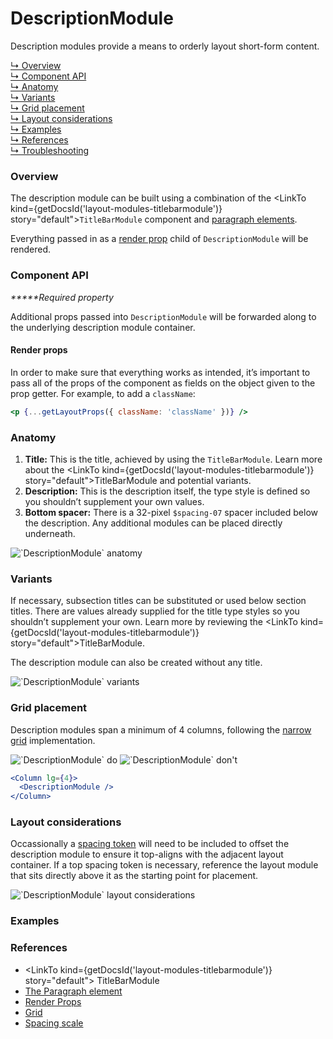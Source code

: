 




# DescriptionModule

Description modules provide a means to orderly layout short-form content.

[↳ Overview](#overview)  
[↳ Component API](#component-api)  
[↳ Anatomy](#anatomy)  
[↳ Variants](#variants)  
[↳ Grid placement](#grid-placement)  
[↳ Layout considerations](#layout-considerations)  
[↳ Examples](#examples)  
[↳ References](#references)  
[↳ Troubleshooting](#troubleshooting)

### Overview

The description module can be built using a combination of the <LinkTo
kind={getDocsId('layout-modules-titlebarmodule')}
story="default">`TitleBarModule`</LinkTo> component and
[paragraph elements](https://developer.mozilla.org/en-US/docs/Web/HTML/Element/p).

Everything passed in as a
[render prop](https://reactjs.org/docs/render-props.html) child of
`DescriptionModule` will be rendered.

<Canvas>
  <Story
    id={getDocsId('layout-modules-descriptionmodule--default')}
    parameters={parameters}
  />
</Canvas>

### Component API

<ArgsTable />

_**\***Required property_

Additional props passed into `DescriptionModule` will be forwarded along to the
underlying description module container.

#### Render props

In order to make sure that everything works as intended, it’s important to pass
all of the props of the component as fields on the object given to the prop
getter. For example, to add a `className`:

```jsx
<p {...getLayoutProps({ className: 'className' })} />
```

### Anatomy

1. **Title:** This is the title, achieved by using the `TitleBarModule`. Learn
   more about the <LinkTo kind={getDocsId('layout-modules-titlebarmodule')}
   story="default">TitleBarModule</LinkTo> and potential variants.
2. **Description:** This is the description itself, the type style is defined so
   you shouldn’t supplement your own values.
3. **Bottom spacer:** There is a 32-pixel `$spacing-07` spacer included below
   the description. Any additional modules can be placed directly underneath.

<img alt="`DescriptionModule` anatomy" src={anatomy} />

### Variants

If necessary, subsection titles can be substituted or used below section titles.
There are values already supplied for the title type styles so you shouldn’t
supplement your own. Learn more by reviewing the <LinkTo
kind={getDocsId('layout-modules-titlebarmodule')}
story="default">TitleBarModule.</LinkTo>

The description module can also be created without any title.

<img alt="`DescriptionModule` variants" src={variants} />

<Source id="layout-modules-descriptionmodule--variant" />

### Grid placement

Description modules span a minimum of 4 columns, following the
[narrow grid](https://react.carbondesignsystem.com/?path=/docs/grid--narrow)
implementation.

<Row>
  <Column>
    <img alt="`DescriptionModule` do" src={doImage} />
  </Column>

  <Column>
    <img alt="`DescriptionModule` don't" src={dont} />
  </Column>
</Row>

```jsx
<Column lg={4}>
  <DescriptionModule />
</Column>
```

### Layout considerations

Occassionally a
[spacing token](https://carbondesignsystem.com/guidelines/spacing/overview#spacing-scale)
will need to be included to offset the description module to ensure it
top-aligns with the adjacent layout container. If a top spacing token is
necessary, reference the layout module that sits directly above it as the
starting point for placement.

<img
  alt="`DescriptionModule` layout considerations"
  src={layoutConsiderations}
/>

### Examples

<Row>
  <Detail />
</Row>

### References

- <LinkTo kind={getDocsId('layout-modules-titlebarmodule')} story="default">
    TitleBarModule
  </LinkTo>
- [The Paragraph element](https://developer.mozilla.org/en-US/docs/Web/HTML/Element/p)
- [Render Props](https://reactjs.org/docs/render-props.html)
- [Grid](https://react.carbondesignsystem.com/?path=/docs/grid--narrow)
- [Spacing scale](https://carbondesignsystem.com/guidelines/spacing/overview#spacing-scale)

<Troubleshooting />
